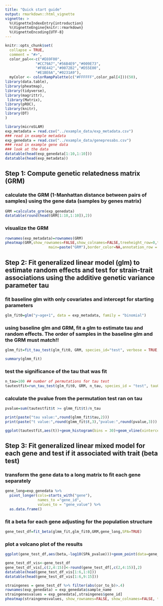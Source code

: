 ```yaml
---
title: "Quick start guide"
output: rmarkdown::html_vignette
vignette: >
  %\VignetteIndexEntry{introduction}
  %\VignetteEngine{knitr::rmarkdown}
  %\VignetteEncoding{UTF-8}
---
```


```r
knitr::opts_chunk$set(
  collapse = TRUE,
  comment = "#>",
  color_pal<<-c("#E69F00",
              "#CC79A7","#56B4E9","#009E73",
              "#F0E442","#0072B2","#D55E00",
              "#E1BE6A","#0231A9"),
  myColor <- colorRampPalette(c("#FFFFFF",color_pal[4]))(50),
library(data.table),
library(pheatmap),
library(tidyverse),
library(magrittr),
 library(Matrix),
library(pROC),
library(knitr),
library(DT)
)
```



```r
library(microSLAM)
exp_metadata = read.csv("../example_data/exp_metadata.csv")
### read in example metadata
exp_genedata = read.csv("../example_data/genepresabs.csv") 
### read in example gene data
### look at the data
datatable(head(exp_genedata[1:10,1:10]))
datatable(head(exp_metadata))
```

## Step 1: Compute genetic relatedness matrix (GRM)
### calculate the GRM (1-Manhattan distance between pairs of samples) using the gene data (samples by genes matrix)
```r

GRM =calculate_grm(exp_genedata)
datatable(round(head(GRM[1:10,1:10]),2))
```

### visualize the GRM  

```r
rownames(exp_metadata)=rownames(GRM)
pheatmap(GRM,show_rownames=FALSE,show_colnames=FALSE,treeheight_row=0,treeheight_col = 0,labels_row="samples",labels_col="samples",
                    main=paste("GRM"),border_color=NA,annotation_row = exp_metadata[,-5],color=myColor,clustering_distance_rows=as.dist(1-GRM),clustering_distance_col=as.dist(1-GRM),clustering_method="average")
```

## Step 2: Fit generalized linear model (glm) to estimate random effects and test for strain-trait associations using the additive genetic variance parameter tau
### fit baseline glm with only covariates and intercept for starting parameters 
```r
glm_fit0=glm("y~age+1", data = exp_metadata, family = "binomial")
```

### using baseline glm and GRM, fit a glm to estimate tau and random effects. The order of samples in the baseline glm and the GRM must match!!
```r
glmm_fit=fit_tau_test(glm_fit0, GRM, species_id="test", verbose = TRUE, log_file=NA)
```
```r
summary(glmm_fit)
```

### test the significance of the tau that was fit
```r
n_tau=100 ## number of permutations for tau test
tautestfit=run_tau_test(glm_fit0, GRM, n_tau, species_id = "test", tau0=1, phi0=1, seed=63)
```

### calculate the pvalue from the permutation test ran on tau
```r
pvalue=sum(tautestfit$t >= glmm_fit$t)/n_tau
```

```r
print(paste("tau value:",round(glmm_fit$tau,2)))
print(paste("t value:",round(glmm_fit$t,3),"pvalue:",round(pvalue,3)))
```
```r
ggplot(tautestfit,aes(t))+geom_histogram(bins = 30)+geom_vline(xintercept = glmm_fit$t,color ="red")+theme_minimal(base_size = 16)

```


## Step 3: Fit generalized linear mixed model for each gene and test if it associated with trait (beta test)
### transform the gene data to a long matrix to fit each gene separately
```r
gene_long=exp_genedata %>%
  pivot_longer(cols=starts_with("gene"),
               names_to ="gene_id",
               values_to = "gene_value") %>% 
  as.data.frame()
```

### fit a beta for each gene adjusting for the population structure 
```r
gene_test_df=fit_beta(glmm_fit,glm_fit0,GRM,gene_long,SPA=TRUE)
```

### plot a volcano plot of the results
```r
ggplot(gene_test_df,aes(beta,-log10(SPA_pvalue)))+geom_point(data=gene_test_df[which(gene_test_df$SPA_pvalue >= .005),], color='gray80', size=2)+geom_point(data=gene_test_df[which(gene_test_df$SPA_pvalue <= .005),], color='red', size=2)+theme_minimal()
```

```r
gene_test_df_vis<-gene_test_df
gene_test_df_vis[,c(2,4:15)]<-round(gene_test_df[,c(2,4:15)],2)
datatable(head(gene_test_df_vis[1:6,1:8]))
datatable(head(gene_test_df_vis[1:6,9:15]))
```

```r
straingenes = gene_test_df %>% filter(abs(cor_to_b)>.4)
rownames(exp_genedata) = exp_genedata$sample_name
straingenesvalues = exp_genedata[,straingenes$gene_id]
pheatmap(straingenesvalues, show_rownames=FALSE, show_colnames=FALSE, treeheight_row=0, treeheight_col = 0, labels_row="samples", labels_col="samples", main=paste("Strain Associated Genes"), border_color=NA, annotation_row = exp_metadata[,-5], color=myColor, clustering_method="average")
```

